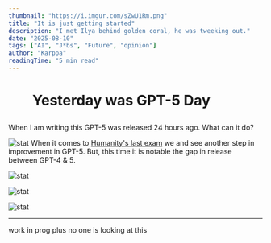 ```yaml
---
thumbnail: "https://i.imgur.com/sZwU1Rm.png"
title: "It is just getting started"
description: "I met Ilya behind golden coral, he was tweeking out."
date: "2025-08-10"
tags: ["AI", "J*bs", "Future", "opinion"]
author: "Karppa"
readingTime: "5 min read"
---
```


# <ul>Yesterday was GPT-5 Day</ul>

When I am writing this GPT-5 was released 24 hours ago. What can it do?  

![stat](https://i.imgur.com/8luagpW.png)
When it comes to [Humanity's last exam](https://agi.safe.ai/) we and see another step in improvement in GPT-5. But, 
this time it is notable the gap in release between GPT-4 & 5.


![stat](https://i.imgur.com/HGEbzKm.png)

![stat](https://i.imgur.com/HGEbzKm.png)

![stat](https://i.imgur.com/UhlpV5C.png)

---
work in prog plus no one is looking at this